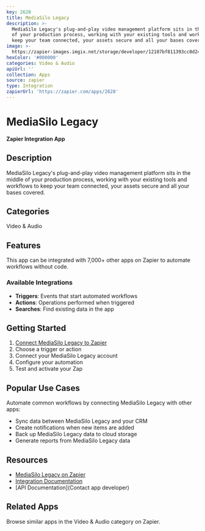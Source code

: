 ```yaml
---
key: 2628
title: MediaSilo Legacy
description: >-
  MediaSilo Legacy's plug-and-play video management platform sits in the middle
  of your production process, working with your existing tools and workflows to
  keep your team connected, your assets secure and all your bases covered.
image: >-
  https://zapier-images.imgix.net/storage/developer/12107bf811393cc0d2494883f4aa7f34.png?auto=format%2Ccompress&ixlib=python-3.0.0&q=50
hexColor: '#000000'
categories: Video & Audio
apiUrl: ''
collection: Apps
source: zapier
type: Integration
zapierUrl: 'https://zapier.com/apps/2628'
---
```

# MediaSilo Legacy

**Zapier Integration App**

## Description

MediaSilo Legacy's plug-and-play video management platform sits in the middle of your production process, working with your existing tools and workflows to keep your team connected, your assets secure and all your bases covered.

## Categories

Video & Audio

## Features

This app can be integrated with 7,000+ other apps on Zapier to automate workflows without code.

### Available Integrations

- **Triggers**: Events that start automated workflows
- **Actions**: Operations performed when triggered
- **Searches**: Find existing data in the app

## Getting Started

1. [Connect MediaSilo Legacy to Zapier](https://zapier.com/apps/2628)
2. Choose a trigger or action
3. Connect your MediaSilo Legacy account
4. Configure your automation
5. Test and activate your Zap

## Popular Use Cases

Automate common workflows by connecting MediaSilo Legacy with other apps:

- Sync data between MediaSilo Legacy and your CRM
- Create notifications when new items are added
- Back up MediaSilo Legacy data to cloud storage
- Generate reports from MediaSilo Legacy data

## Resources

- [MediaSilo Legacy on Zapier](https://zapier.com/apps/2628)
- [Integration Documentation](https://zapier.com/apps/2628/integrations)
- [API Documentation](Contact app developer)

## Related Apps

Browse similar apps in the Video & Audio category on Zapier.
